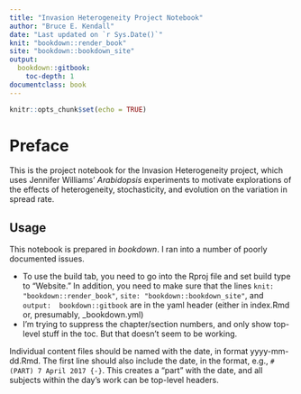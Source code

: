 ```yaml
---
title: "Invasion Heterogeneity Project Notebook"
author: "Bruce E. Kendall"
date: "Last updated on `r Sys.Date()`"
knit: "bookdown::render_book"
site: "bookdown::bookdown_site"
output:
  bookdown::gitbook:
    toc-depth: 1
documentclass: book
---
```


```r
knitr::opts_chunk$set(echo = TRUE)
```

# Preface {-}
This is the project notebook for the Invasion Heterogeneity project, which uses Jennifer Williams' *Arabidopsis* experiments to motivate explorations of the effects of heterogeneity,  stochasticity, and evolution on the variation in spread rate.

## Usage {-}
This notebook is prepared in *bookdown*. I ran into a number of poorly documented issues.

- To use the build tab, you need to go into the Rproj file and set build type to "Website." In addition, you need to make sure that the lines `knit: "bookdown::render_book"`,  `site: "bookdown::bookdown_site"`, and `output:  bookdown::gitbook` are in the yaml header (either in index.Rmd or, presumably, _bookdown.yml)
- I'm trying to suppress the chapter/section numbers, and only show top-level stuff in the toc. But that doesn't seem to be working.

Individual content files should be named with the date, in format yyyy-mm-dd.Rmd. The first line should also include the date, in the format, e.g., `# (PART) 7 April 2017 {-}`. This creates a "part" with the date, and all subjects within the day's work can be top-level headers.
